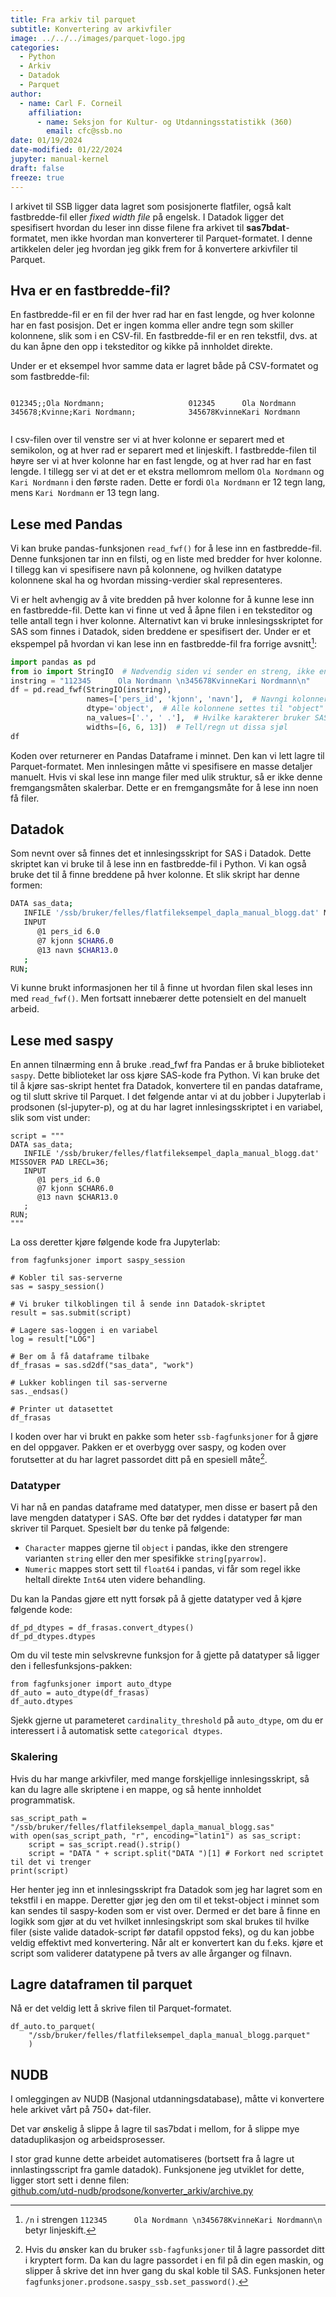 ```yaml
---
title: Fra arkiv til parquet
subtitle: Konvertering av arkivfiler
image: ../../../images/parquet-logo.jpg
categories:
  - Python
  - Arkiv
  - Datadok
  - Parquet
author:
  - name: Carl F. Corneil
    affiliation:
      - name: Seksjon for Kultur- og Utdanningsstatistikk (360)
        email: cfc@ssb.no
date: 01/19/2024
date-modified: 01/22/2024
jupyter: manual-kernel
draft: false
freeze: true
---
```


I arkivet til SSB ligger data lagret som posisjonerte flatfiler, også kalt fastbredde-fil eller *fixed width file* på engelsk. I Datadok ligger det spesifisert hvordan du leser inn disse filene fra arkivet til **sas7bdat**-formatet, men ikke hvordan man konverterer til Parquet-formatet. I denne artikkelen deler jeg hvordan jeg gikk frem for å konvertere arkivfiler til Parquet. 

## Hva er en fastbredde-fil?

En fastbredde-fil er en fil der hver rad har en fast lengde, og hver kolonne har en fast posisjon. Det er ingen komma eller andre tegn som skiller kolonnene, slik som i en CSV-fil. En fastbredde-fil er en ren tekstfil, dvs. at du kan åpne den opp i teksteditor og kikke på innholdet direkte.

Under er et eksempel hvor samme data er lagret både på CSV-formatet og som fastbredde-fil:

:::: {.columns}

::: {.column width="47.5%"}
```.python
012345;;Ola Nordmann;
345678;Kvinne;Kari Nordmann;
```
:::

::: {.column width="5%"}
<!-- empty column to create gap -->
:::

::: {.column width="47.5%"}
```.python
012345      Ola Nordmann
345678KvinneKari Nordmann
```
:::

::::

I csv-filen over til venstre ser vi at hver kolonne er separert med et semikolon, og at hver rad er separert med et linjeskift. I fastbredde-filen til høyre ser vi at hver kolonne har en fast lengde, og at hver rad har en fast lengde. I tillegg ser vi at det er et ekstra mellomrom mellom `Ola Nordmann` og `Kari Nordmann` i den første raden. Dette er fordi `Ola Nordmann` er 12 tegn lang, mens `Kari Nordmann` er 13 tegn lang.



## Lese med Pandas

Vi kan bruke pandas-funksjonen `read_fwf()` for å lese inn en fastbredde-fil. Denne funksjonen tar inn en filsti, og en liste med bredder for hver kolonne. I tillegg kan vi spesifisere navn på kolonnene, og hvilken datatype kolonnene skal ha og hvordan missing-verdier skal representeres. 

Vi er helt avhengig av å vite bredden på hver kolonne for å kunne lese inn en fastbredde-fil. Dette kan vi finne ut ved å åpne filen i en teksteditor og telle antall tegn i hver kolonne. Alternativt kan vi bruke innlesingsskriptet for SAS som finnes i Datadok, siden breddene er spesifisert der. Under er et ekspempel på hvordan vi kan lese inn en fastbredde-fil fra forrige avsnitt^[`/n` i strengen `112345      Ola Nordmann \n345678KvinneKari Nordmann\n` betyr linjeskift.]:

```python
import pandas as pd
from io import StringIO  # Nødvendig siden vi sender en streng, ikke en filsti til .read_fwf
instring = "112345      Ola Nordmann \n345678KvinneKari Nordmann\n"
df = pd.read_fwf(StringIO(instring),
                 names=['pers_id', 'kjonn', 'navn'],  # Navngi kolonner
                 dtype='object',  # Alle kolonnene settes til "object"
                 na_values=['.', ' .'],  # Hvilke karakterer bruker SAS for tom verdi?
                 widths=[6, 6, 13])  # Tell/regn ut dissa sjøl
df
```


Koden over returnerer en Pandas Dataframe i minnet. Den kan vi lett lagre til Parquet-formatet. Men innlesingen måtte vi spesifisere en masse detaljer manuelt. Hvis vi skal lese inn mange filer med ulik struktur, så er ikke denne fremgangsmåten skalerbar. Dette er en fremgangsmåte for å lese inn noen få filer. 

## Datadok

Som nevnt over så finnes det et innlesingsskript for SAS i Datadok. Dette skriptet kan vi bruke til å lese inn en fastbredde-fil i Python. Vi kan også bruke det til å finne breddene på hver kolonne. Et slik skript har denne formen:

```.bash
DATA sas_data;
   INFILE '/ssb/bruker/felles/flatfileksempel_dapla_manual_blogg.dat' MISSOVER PAD LRECL=36;
   INPUT
      @1 pers_id 6.0
      @7 kjonn $CHAR6.0
      @13 navn $CHAR13.0
   ;
RUN;
```
Vi kunne brukt informasjonen her til å finne ut hvordan filen skal leses inn med `read_fwf()`. Men fortsatt innebærer dette potensielt en del manuelt arbeid. 

## Lese med saspy

En annen tilnærming enn å bruke .read_fwf fra Pandas er å bruke biblioteket `saspy`. Dette biblioteket lar oss kjøre SAS-kode fra Python. Vi kan bruke det til å kjøre sas-skript hentet fra Datadok, konvertere til en pandas dataframe, og til slutt skrive til Parquet. I det følgende antar vi at du jobber i Jupyterlab i prodsonen (sl-jupyter-p), og at du har lagret innlesingsskriptet i en variabel, slik som vist under: 

```.python
script = """
DATA sas_data;
   INFILE '/ssb/bruker/felles/flatfileksempel_dapla_manual_blogg.dat' MISSOVER PAD LRECL=36;
   INPUT
      @1 pers_id 6.0
      @7 kjonn $CHAR6.0
      @13 navn $CHAR13.0
   ;
RUN;
"""
```

La oss deretter kjøre følgende kode fra Jupyterlab:

```.python
from fagfunksjoner import saspy_session

# Kobler til sas-serverne
sas = saspy_session()

# Vi bruker tilkoblingen til å sende inn Datadok-skriptet
result = sas.submit(script)

# Lagere sas-loggen i en variabel
log = result["LOG"]

# Ber om å få dataframe tilbake
df_frasas = sas.sd2df("sas_data", "work")

# Lukker koblingen til sas-serverne
sas._endsas()

# Printer ut datasettet
df_frasas
```

I koden over har vi brukt en pakke som heter `ssb-fagfunksjoner` for å gjøre en del oppgaver. Pakken er et overbygg over saspy, og koden over forutsetter at du har lagret passordet ditt på en spesiell måte^[Hvis du ønsker kan du bruker `ssb-fagfunksjoner` til å lagre passordet ditt i kryptert form. Da kan du lagre passordet i en fil på din egen maskin, og slipper å skrive det inn hver gang du skal koble til SAS. Funksjonen heter `fagfunksjoner.prodsone.saspy_ssb.set_password()`.].

### Datatyper

Vi har nå en pandas dataframe med datatyper, men disse er basert på den lave mengden datatyper i SAS. Ofte bør det ryddes i datatyper før man skriver til Parquet. Spesielt bør du tenke på følgende:

- `Character` mappes gjerne til `object` i pandas, ikke den strengere varianten `string` eller den mer spesifikke `string[pyarrow]`. 
- `Numeric` mappes stort sett til `float64` i pandas, vi får som regel ikke heltall direkte `Int64` uten videre behandling. 

Du kan la Pandas gjøre ett nytt forsøk på å gjette datatyper ved å kjøre følgende kode:

```.python
df_pd_dtypes = df_frasas.convert_dtypes()
df_pd_dtypes.dtypes
```

Om du vil teste min selvskrevne funksjon for å gjette på datatyper så ligger den i fellesfunksjons-pakken:

```.python
from fagfunksjoner import auto_dtype
df_auto = auto_dtype(df_frasas)
df_auto.dtypes
```

Sjekk gjerne ut parameteret `cardinality_threshold` på `auto_dtype`, om du er interessert i å automatisk sette `categorical dtypes`.

### Skalering

Hvis du har mange arkivfiler, med mange forskjellige innlesingsskript, så kan du lagre alle skriptene i en mappe, og så hente innholdet programmatisk. 

```.python
sas_script_path = "/ssb/bruker/felles/flatfileksempel_dapla_manual_blogg.sas"
with open(sas_script_path, "r", encoding="latin1") as sas_script:
    script = sas_script.read().strip()
    script = "DATA " + script.split("DATA ")[1] # Forkort ned scriptet til det vi trenger
print(script)
```
Her henter jeg inn et innlesingsskript fra Datadok som jeg har lagret som en tekstfil i en mappe. Deretter gjør jeg den om til et tekst-object i minnet som kan sendes til saspy-koden som er vist over. Dermed er det bare å finne en logikk som gjør at du vet hvilket innlesingskript som skal brukes til hvilke filer (siste valide datadok-script før datafil oppstod feks), og du kan jobbe veldig effektivt med konvertering. Når alt er konvertert kan du f.eks. kjøre et script som validerer datatypene på tvers av alle årganger og filnavn. 

## Lagre dataframen til parquet

Nå er det veldig lett å skrive filen til Parquet-formatet. 

```.python
df_auto.to_parquet(
    "/ssb/bruker/felles/flatfileksempel_dapla_manual_blogg.parquet"
    )
```

## NUDB

I omleggingen av NUDB (Nasjonal utdanningsdatabase), måtte vi konvertere hele arkivet vårt på 750+ dat-filer.

Det var ønskelig å slippe å lagre til sas7bdat i mellom, for å slippe mye dataduplikasjon og arbeidsprosesser.

I stor grad kunne dette arbeidet automatiseres (bortsett fra å lagre ut innlastingsscript fra gamle datadok). Funksjonene jeg utviklet for dette, ligger stort sett i denne filen:  
[github.com/utd-nudb/prodsone/konverter_arkiv/archive.py](https://github.com/statisticsnorway/utd-nudb/blob/main/prodsone/konverter_arkiv/archive.py)
